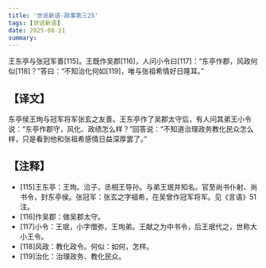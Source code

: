 ```yaml
---
title: '世说新语-政事第三25'
tags: [世说新语]
date: 2025-08-21
summary:
---
```


王东亭与张冠军善[115]。王既作吴郡[116]，人问小令曰[117]：“东亭作郡，风政何似[118]？”答曰：“不知治化何如[119]，唯与张祖希情好日隆耳。”

## 【译文】

东亭侯王珣与冠军将军张玄之友善。王东亭作了吴郡太守后，有人问其弟王小令说：“东亭作郡守，风化、政绩怎么样？”回答说：“不知道治理政务教化民众怎么样，只是看到他和张祖希感情日益深厚罢了。”

## 【注释】

- [115]王东亭：王珣。洽子，丞相王导孙。与弟王珉并知名。官至尚书仆射、尚书令，封东亭侯。张冠军：张玄之字祖希，在吴曾作冠军将军。见《言语》51注。
- [116]作吴郡：做吴郡太守。
- [117]小令：王珉，小字僧弥，王珣弟。王献之为中书令，后王珉代之，世称大小王令。
- [118]风政：教化政令。何似：如何，怎样。
- [119]治化：治理政务、教化民众。
